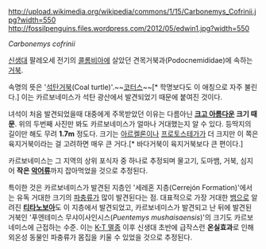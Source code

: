 http://upload.wikimedia.org/wikipedia/commons/1/15/Carbonemys_Cofrinii.jpg?width=550
http://fossilpenguins.files.wordpress.com/2012/05/edwin1.jpg?width=550

''Carbonemys cofrinii''

[[신생대]] 팔레오세 전기의 [[콜롬비아]]에 살았던 견목거북과(Podocnemididae)에 속하는 [[거북]].

속명의 뜻은 '[[석탄거북]](Coal turtle)'.~~[[코터스]]~~[* 학명보다도 이 애칭으로 자주 불린다.] 이는 카르보네미스가 석탄 광산에서 발견되었기 때문에 붙여진 것이다.

녀석이 처음 발견되었을때 대중에게 주목받았던 이유는 다름아닌 '''[[크고 아름다운]] 크기 때문'''. 위의 두번째 사진만 봐도 카르보네미스가 얼마나 거대했는지 알 수 있다. 등딱지의 길이만 해도 무려 '''1.7m''' 정도다. 크기는 [[아르켈론]]이나 [[프로토스테가]]가 더 크지만 이 쪽은 육지거북이라는 걸 고려하면 매우 큰 거다.[* 바다거북이 육지거북보다 큰 편이다.]

카르보네미스는 그 지역의 상위 포식자 중 하나로 추정되며 물고기, 도마뱀, 거북, 심지어 '''작은 [[악어]]류'''까지 잡아먹었을 것으로 추정된다.

특이한 것은 카르보네미스가 발견된 지층인 '세레혼 지층(Cerrejón Formation)'에서는 유독 거대한 크기의 [[파충류]]가 많이 발견된다는 점. 대표적으로 가장 거대한 [[뱀]]으로 알려진 '''[[티타노보아]]'''도 이 지층에서 발견되었고, 카르보네미스가 발견되고 난 뒤에 발견된 거북인 '푸엔테미스 무샤이사인시스(''Puentemys mushaisaensis'')'의 크기도 카르보네미스에 근접하는 수준. 이는 [[K-T 멸종]] 이후 신생대 초반에 급작스런 '''온실효과'''로 인해 외온성 동물인 파충류가 몸집을 키울 수 있었을 것으로 추정된다.
